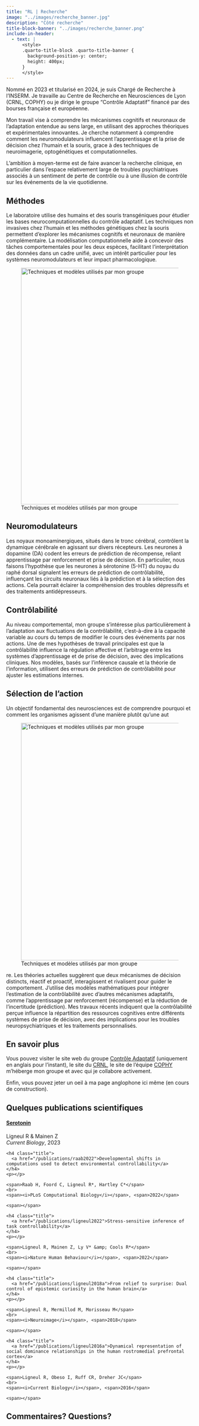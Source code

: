 ```yaml
---
title: "RL | Recherche"
image: "../images/recherche_banner.jpg"
description: "Côté recherche"
title-block-banner: "../images/recherche_banner.png"
include-in-header:
  - text: |
      <style>
      .quarto-title-block .quarto-title-banner {
        background-position-y: center;
        height: 400px;
      }
      </style>
---
```


Nommé en 2023 et titularisé en 2024, je suis Chargé de Recherche à l'INSERM. Je travaille au Centre de Recherche en Neurosciences de Lyon (CRNL, COPHY) ou je dirige le groupe "Contrôle Adaptatif" financé par des bourses française et européenne.

Mon travail vise à comprendre les mécanismes cognitifs et neuronaux de l'adaptation entendue au sens large, en utilisant des approches théoriques et expérimentales innovantes. Je cherche notamment à comprendre comment les neuromodulateurs influencent l'apprentissage et la prise de décision chez l'humain et la souris, grace à des techniques de neuroimagerie, optogénétiques et computationnelles.

L'ambition à moyen-terme est de faire avancer la recherche clinique, en particulier dans l'espace relativement large de troubles psychiatriques associés à un sentiment de perte de contrôle ou à une illusion de contrôle sur les événements de la vie quotidienne.

## Méthodes

Le laboratoire utilise des humains et des souris transgéniques pour étudier les bases neurocomputationnelles du contrôle adaptatif. Les techniques non invasives chez l'humain et les méthodes génétiques chez la souris permettent d'explorer les mécanismes cognitifs et neuronaux de manière complémentaire. La modélisation computationnelle aide à concevoir des tâches comportementales pour les deux espèces, facilitant l'interprétation des données dans un cadre unifié, avec un intérêt particulier pour les systèmes neuromodulateurs et leur impact pharmacologique.

![Techniques et modèles utilisés par mon groupe](../images/methodes.png){fig-align="center" width="636"}

## Neuromodulateurs

Les noyaux monoaminergiques, situés dans le tronc cérébral, contrôlent la dynamique cérébrale en agissant sur divers récepteurs. Les neurones à dopamine (DA) codent les erreurs de prédiction de récompense, reliant apprentissage par renforcement et prise de décision. En particulier, nous faisons l'hypothèse que les neurones à sérotonine (5-HT) du noyau du raphé dorsal signalent les erreurs de prédiction de contrôlabilité, influençant les circuits neuronaux liés à la prédiction et à la sélection des actions. Cela pourrait éclairer la compréhension des troubles dépressifs et des traitements antidépresseurs.

## Contrôlabilité

Au niveau comportemental, mon groupe s'intéresse plus particulièrement à l'adaptation aux fluctuations de la contrôlabilité, c'est-à-dire à la capacité variable au cours du temps de modifier le cours des événements par nos actions. Une de mes hypothèses de travail principales est que la contrôlabilité influence la régulation affective et l'arbitrage entre les systèmes d'apprentissage et de prise de décision, avec des implications cliniques. Nos modèles, basés sur l'inférence causale et la théorie de l'information, utilisent des erreurs de prédiction de contrôlabilité pour ajuster les estimations internes.

## Sélection de l'action

Un objectif fondamental des neurosciences est de comprendre pourquoi et comment les organismes agissent d'une manière plutôt qu'une aut

![Techniques et modèles utilisés par mon groupe](/images/methodes.png){fig-align="center" width="638"}

re. Les théories actuelles suggèrent que deux mécanismes de décision distincts, réactif et proactif, interagissent et rivalisent pour guider le comportement. J'utilise des modèles mathématiques pour intégrer l'estimation de la contrôlabilité avec d'autres mécanismes adaptatifs, comme l'apprentissage par renforcement (récompense) et la réduction de l'incertitude (prédiction). Mes travaux récents indiquent que la contrôlabilité perçue influence la répartition des ressources cognitives entre différents systèmes de prise de décision, avec des implications pour les troubles neuropsychiatriques et les traitements personnalisés.

## En savoir plus

Vous pouvez visiter le site web du groupe [Contrôle Adaptatif](https://www.adaptivecontrol.org/){target="_blank"} (uniquement en anglais pour l'instant), le site du [CRNL](https://www.crnl.fr/){target="_blank"}, le site de l'équipe [COPHY](https://cophyteam.wixsite.com/website-1/){target="_blank"} m'héberge mon groupe et avec qui je collabore activement.

Enfin, vous pouvez jeter un oeil à ma page anglophone ici même (en cours de construction).

## Quelques publications scientifiques

<div class="content-body">
  <h4 class="title">
    <a href="https://www.adaptivecontrol.org/publications/ligneulmainen2023">Serotonin</a>
  </h4>
  <p></p>
</div>
<div class="meta-details">
  <span>Ligneul R &amp; Mainen Z</span>
  <br>
  <span><i>Current Biology</i></span>, <span>2023</span>
</div>
<div class="meta-details">
  <span></span>
</div>

<div class="single-pub wow fadeInUp" data-wow-delay=".2s" style="visibility: visible; animation-delay: 0.2s; animation-name: fadeInUp;">
  <div class="content-body">
    <h4 class="title">
      <a href="/publications/raab2022">Developmental shifts in computations used to detect environmental controllability</a>
    </h4>
    <p></p>
  </div>
  <div class="meta-details">
    <span>Raab H, Foord C, Ligneul R*, Hartley C*</span>
    <br>
    <span><i>PLoS Computational Biology</i></span>, <span>2022</span>
  </div>
  <div class="meta-details">
    <span></span>
  </div>
</div>
    
<div class="single-pub wow fadeInUp" data-wow-delay=".2s" style="visibility: visible; animation-delay: 0.2s; animation-name: fadeInUp;">
  <div class="content-body">
    <h4 class="title">
      <a href="/publications/ligneul2022">Stress-sensitive inference of task controllability</a>
    </h4>
    <p></p>
  </div>
  <div class="meta-details">
    <span>Ligneul R, Mainen Z, Ly V* &amp; Cools R*</span>
    <br>
    <span><i>Nature Human Behaviour</i></span>, <span>2022</span>
  </div>
  <div class="meta-details">
    <span></span>
  </div>
</div>

<div class="single-pub wow fadeInUp" data-wow-delay=".2s" style="visibility: visible; animation-delay: 0.2s; animation-name: fadeInUp;">
  <div class="content-body">
    <h4 class="title">
      <a href="/publications/ligneul2018a">From relief to surprise: Dual control of epistemic curiosity in the human brain</a>
    </h4>
    <p></p>
  </div>
  <div class="meta-details">
    <span>Ligneul R, Mermillod M, Morisseau M</span>
    <br>
    <span><i>Neuroimage</i></span>, <span>2018</span>
  </div>
  <div class="meta-details">
    <span></span>
  </div>
</div>

<div class="single-pub wow fadeInUp" data-wow-delay=".2s" style="visibility: visible; animation-delay: 0.2s; animation-name: fadeInUp;">
  <div class="content-body">
    <h4 class="title">
      <a href="/publications/ligneul2016a">Dynamical representation of social dominance relationships in the human rostromedial prefrontal cortex</a>
    </h4>
    <p></p>
  </div>
  <div class="meta-details">
    <span>Ligneul R, Obeso I, Ruff CR, Dreher JC</span>
    <br>
    <span><i>Current Biology</i></span>, <span>2016</span>
  </div>
  <div class="meta-details">
    <span></span>
  </div>
</div>


## Commentaires? Questions?

<script src="https://giscus.app/client.js"
        data-repo="romainligneul/giscus-comments"
        data-repo-id="R_kgDOMSMTIw"
        data-category="Comments OtherFR"
        data-category-id="DIC_kwDOMSMTI84Cgltq"
        data-mapping="pathname"
        data-strict="0"
        data-reactions-enabled="1"
        data-emit-metadata="0"
        data-input-position="top"
        data-theme="preferred_color_scheme"
        data-lang="en"
        crossorigin="anonymous"
        async>
</script>